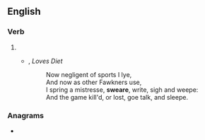 ==English==

===Verb===
{{en-verb|sweares|swearing|swore|sworne}}

# {{obsolete spelling of|swear|lang=en}}
#* {{w|John Donne}}, ''Loves Diet''
#*: Now negligent of sports I lye,<br>And now as other Fawkners use,<br>I spring a mistresse, '''sweare''', write, sigh and weepe:<br>And the game kill'd, or lost, goe talk, and sleepe.

===Anagrams===
* {{anagrams|en|swaree|weaser}}